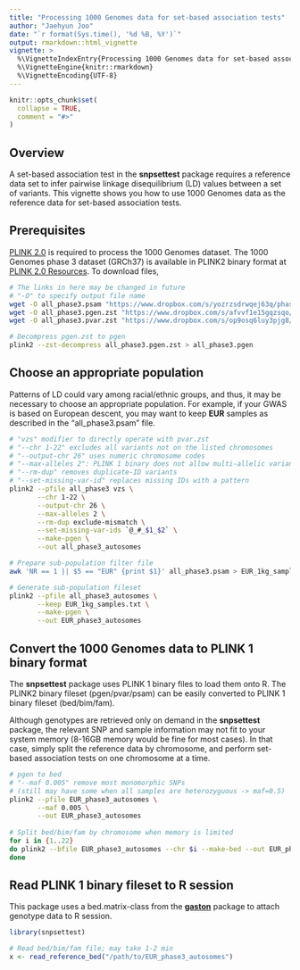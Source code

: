 ```yaml
---
title: "Processing 1000 Genomes data for set-based association tests"
author: "Jaehyun Joo"
date: "`r format(Sys.time(), '%d %B, %Y')`"
output: rmarkdown::html_vignette
vignette: >
  %\VignetteIndexEntry{Processing 1000 Genomes data for set-based association tests}
  %\VignetteEngine{knitr::rmarkdown}
  %\VignetteEncoding{UTF-8}
---
```


```r
knitr::opts_chunk$set(
  collapse = TRUE,
  comment = "#>"
)
```

## Overview

A set-based association test in the **snpsettest** package requires a reference
data set to infer pairwise linkage disequilibrium (LD) values between a set of
variants. This vignette shows you how to use 1000 Genomes data as the reference
data for set-based association tests.

## Prerequisites

[PLINK 2.0](https://www.cog-genomics.org/plink/2.0/) is required to process the
1000 Genomes dataset. The 1000 Genomes phase 3 dataset (GRCh37) is available in
PLINK2 binary format at [PLINK 2.0
Resources](https://www.cog-genomics.org/plink/2.0/resources#1kg_phase3). To download files, 

```bash
# The links in here may be changed in future
# "-O" to specify output file name
wget -O all_phase3.psam "https://www.dropbox.com/s/yozrzsdrwqej63q/phase3_corrected.psam?dl=1"
wget -O all_phase3.pgen.zst "https://www.dropbox.com/s/afvvf1e15gqzsqo/all_phase3.pgen.zst?dl=1"
wget -O all_phase3.pvar.zst "https://www.dropbox.com/s/op9osq6luy3pjg8/all_phase3.pvar.zst?dl=1"

# Decompress pgen.zst to pgen
plink2 --zst-decompress all_phase3.pgen.zst > all_phase3.pgen
```

## Choose an appropriate population

Patterns of LD could vary among racial/ethnic groups, and thus, it may be
necessary to choose an appropriate population. For example, if your GWAS is
based on European descent, you may want to keep **EUR** samples as described in
the "all_phase3.psam" file.

```bash
# "vzs" modifier to directly operate with pvar.zst
# "--chr 1-22" excludes all variants not on the listed chromosomes
# "--output-chr 26" uses numeric chromosome codes
# "--max-alleles 2": PLINK 1 binary does not allow multi-allelic variants
# "--rm-dup" removes duplicate-ID variants
# "--set-missing-var-id" replaces missing IDs with a pattern
plink2 --pfile all_phase3 vzs \
       --chr 1-22 \
       --output-chr 26 \
       --max-alleles 2 \
       --rm-dup exclude-mismatch \
       --set-missing-var-ids `@_#_$1_$2` \
       --make-pgen \
       --out all_phase3_autosomes

# Prepare sub-population filter file
awk 'NR == 1 || $5 == "EUR" {print $1}' all_phase3.psam > EUR_1kg_samples.txt

# Generate sub-population fileset
plink2 --pfile all_phase3_autosomes \
       --keep EUR_1kg_samples.txt \
       --make-pgen \
       --out EUR_phase3_autosomes
```

## Convert the 1000 Genomes data to PLINK 1 binary format

The **snpsettest** package uses PLINK 1 binary files to load them onto R. The
PLINK2 binary fileset (pgen/pvar/psam) can be easily converted to PLINK 1 binary
fileset (bed/bim/fam).

Although genotypes are retrieved only on demand in the **snpsettest** package,
the relevant SNP and sample information may not fit to your system memory
(8-16GB memory would be fine for most cases). In that case, simply split the
reference data by chromosome, and perform set-based association tests on one
chromosome at a time.

```bash
# pgen to bed
# "--maf 0.005" remove most monomorphic SNPs 
# (still may have some when all samples are heterozyguous -> maf=0.5)
plink2 --pfile EUR_phase3_autosomes \
       --maf 0.005 \
       --out EUR_phase3_autosomes
       
# Split bed/bim/fam by chromosome when memory is limited
for i in {1..22}
do plink2 --bfile EUR_phase3_autosomes --chr $i --make-bed --out EUR_phase_chr$i
done
```

## Read PLINK 1 binary fileset to R session

This package uses a bed.matrix-class from the
[**gaston**](https://cran.r-project.org/web/packages/gaston/index.html) package
to attach genotype data to R session.

```r
library(snpsettest)

# Read bed/bim/fam file; may take 1-2 min
x <- read_reference_bed("/path/to/EUR_phase3_autosomes")
```
